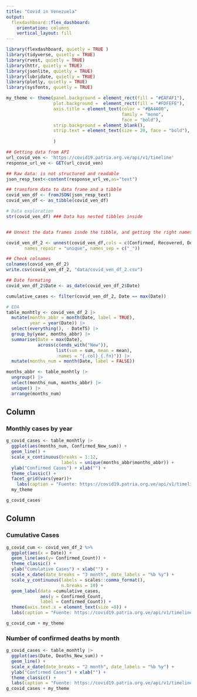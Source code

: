 ```yaml
---
title: "Covid in Venezuela"
output: 
  flexdashboard::flex_dashboard:
    orientation: columns
    vertical_layout: fill
---
```


```r
library(flexdashboard, quietly = TRUE )
library(tidyverse, quietly = TRUE)
library(rvest, quietly = TRUE)
library(httr, quietly = TRUE)
library(jsonlite, quietly = TRUE)
library(lubridate, quietly = TRUE)
library(plotly, quietly = TRUE)
library(sysfonts, quietly = TRUE)
```

```r

my_theme <- theme(panel.background = element_rect(fill = "#EAFAF1"),
                  plot.background =  element_rect(fill = "#FDFEFE"), 
                  axis.title = element_text(color = "#BA4A00", 
                                            family = "mono",
                                            face = "bold"),
                  strip.background = element_blank(),
                  strip.text = element_text(size = 20, face = "bold"),
                  
                  ) 
```


```r
## Getting data from API
url_covid_ven <- 'https://covid19.patria.org.ve/api/v1/timeline'
response_url_ve <- GET(url_covid_ven)

## Raw data: is not structured and readable
json_resp_text<-content(response_url_ve,as="text") 

## transform data to data frame and a tibble
covid_ven_df <- fromJSON(json_resp_text)
covid_ven_df <- as_tibble(covid_ven_df)

# Data exploration
str(covid_ven_df) ### Data has nested tibbles inside


## Unnest the data frames isnde the tibble, and getting the right names

covid_ven_df_2 <- unnest(covid_ven_df,cols = c(Confirmed, Recovered, Deaths, Active),
       names_repair = "unique", names_sep = c("_"))

## Check colnames
colnames(covid_ven_df_2)
write.csv(covid_ven_df_2, "data/covid_ven_df_2.csv")

## Date formating 
covid_ven_df_2$Date <- as_date(covid_ven_df_2$Date)

cumulative_cases <- filter(covid_ven_df_2, Date == max(Date))

# EDA
table_monhtly <- covid_ven_df_2 |>
  mutate(months_abbr = month(Date, label = TRUE),
         year = year(Date)) |>
  select(everything(), - DateTS) |>
  group_by(year, months_abbr) |>
  summarise(Date = max(Date), 
            across(c(ends_with("New")), 
                   list(sum = sum, mean = mean), 
                   .names = "{.col}_{.fn}")) |>
  mutate(months_num = month(Date, label = FALSE))

months_abbr <- table_monhtly |>
  ungroup() |>
  select(months_num, months_abbr) |>
  unique() |>
  arrange(months_num)

```

Column {data-width=550}
-----------------------------------------------------------------------

### Monthly cases by year

```r

g_covid_cases <- table_monhtly |>
  ggplot(aes(months_num, Confirmed_New_sum)) +
  geom_line() +
  scale_x_continuous(breaks = 1:12, 
                     labels = unique(months_abbr$months_abbr)) +
  ylab("Confirmed Cases") + xlab("") +
  theme_classic() +
  facet_grid(vars(year))+
    labs(caption = "Fuente: https://covid19.patria.org.ve/api/v1/timeline") +
  my_theme

g_covid_cases


```

Column {data-width=450}
-----------------------------------------------------------------------

### Cumulative Cases

```r
g_covid_cum <- covid_ven_df_2 %>%
  ggplot(aes(x = Date)) +
  geom_line(aes(y= Confirmed_Count)) + 
  theme_classic() +
  ylab("Cumulative Cases") + xlab("") +
  scale_x_date(date_breaks = "3 month", date_labels = "%b %y") +
  scale_y_continuous(labels = scales::comma_format(),
                     n.breaks = 10) +
  geom_label(data =cumulative_cases, 
             aes(y = Confirmed_Count,
             label = Confirmed_Count)) +
  theme(axis.text.x = element_text(size =8)) +
  labs(caption = "Fuente: https://covid19.patria.org.ve/api/v1/timeline")

g_covid_cum + my_theme
```

### Number of confirmed deaths by month

```r
g_covid_cases <- table_monhtly |>
  ggplot(aes(Date, Deaths_New_sum)) +
  geom_line() +
  scale_x_date(date_breaks = "2 month", date_labels = "%b %y") +
  ylab("Confirmed Cases") + xlab("") +
  theme_classic() +
  labs(caption = "Fuente: https://covid19.patria.org.ve/api/v1/timeline")
g_covid_cases + my_theme

```

